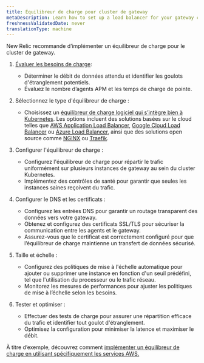 ```yaml
---
title: Équilibreur de charge pour cluster de gateway
metaDescription: Learn how to set up a load balancer for your gateway cluster to manage the flow of data from your monitored entities to New Relic.
freshnessValidatedDate: never
translationType: machine
---
```


New Relic recommande d’implémenter un équilibreur de charge pour le cluster de gateway.

1. [Évaluer les besoins de charge](/docs/pipeline-control/sizing-and-scaling):

   * Déterminer le débit de données attendu et identifier les goulots d&apos;étranglement potentiels.
   * Évaluez le nombre d’agents APM et les temps de charge de pointe.

2. Sélectionnez le type d&apos;équilibreur de charge :

   * Choisissez un [équilibreur de charge logiciel qui s’intègre bien à Kubernetes](https://kubernetes.io/docs/concepts/services-networking/ingress-controllers/). Les options incluent des solutions basées sur le cloud telles que [AWS Application Load Balancer](https://docs.aws.amazon.com/eks/latest/userguide/alb-ingress.html), [Google Cloud Load Balancer](https://cloud.google.com/kubernetes-engine/docs/concepts/ingress) ou [Azure Load Balancer](https://learn.microsoft.com/en-us/troubleshoot/azure/azure-kubernetes/load-bal-ingress-c/create-unmanaged-ingress-controller?tabs=azure-cli), ainsi que des solutions open source comme [NGINX](https://kubernetes.github.io/ingress-nginx/) ou [Traefik](https://doc.traefik.io/traefik/providers/kubernetes-ingress/).

3. Configurer l&apos;équilibreur de charge :

   * Configurez l&apos;équilibreur de charge pour répartir le trafic uniformément sur plusieurs instances de gateway au sein du cluster Kubernetes.
   * Implémentez des contrôles de santé pour garantir que seules les instances saines reçoivent du trafic.

4. Configurer le DNS et les certificats :

   * Configurez les entrées DNS pour garantir un routage transparent des données vers votre gateway.
   * Obtenez et configurez des certificats SSL/TLS pour sécuriser la communication entre les agents et le gateway.
   * Assurez-vous que le certificat est correctement configuré pour que l’équilibreur de charge maintienne un transfert de données sécurisé.

5. Taille et échelle :

   * Configurez des politiques de mise à l&apos;échelle automatique pour ajouter ou supprimer une instance en fonction d&apos;un seuil prédéfini, tel que l&apos;utilisation du processeur ou le trafic réseau.
   * Monitorez les mesures de performances pour ajuster les politiques de mise à l’échelle selon les besoins.

6. Tester et optimiser :

   * Effectuer des tests de charge pour assurer une répartition efficace du trafic et identifier tout goulot d&apos;étranglement.
   * Optimisez la configuration pour minimiser la latence et maximiser le débit.

À titre d’exemple, découvrez comment [implémenter un équilibreur de charge en utilisant spécifiquement les services AWS.](/docs/new-relic-control/pipeline-control/aws-alb-for-gateway)